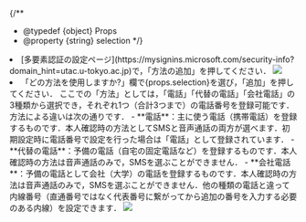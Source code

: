 
{/**
  * @typedef {object} Props
  * @property {string} selection
  */}

<li>
  [多要素認証の設定ページ](https://mysignins.microsoft.com/security-info?domain_hint=utac.u-tokyo.ac.jp)で，「方法の追加」を押してください．
  <img src={altAddMethod} />
</li>
<li>
  「どの方法を使用しますか?」欄で{props.selection}を選び，「追加」を押してください．  
  ここでの「方法」としては，「電話」「代替の電話」「会社電話」の3種類から選択でき，それぞれ1つ（合計3つまで）の電話番号を登録可能です．方法による違いは次の通りです．
  - **電話**：主に使う電話（携帯電話）を登録するものです．本人確認時の方法としてSMSと音声通話の両方が選べます．初期設定時に電話番号で設定を行った場合は「電話」として登録されています．
  - **代替の電話**：予備の電話（自宅の固定電話など）を登録するものです．本人確認時の方法は音声通話のみで，SMSを選ぶことができません．
  - **会社電話**：予備の電話として会社（大学）の電話を登録するものです．本人確認時の方法は音声通話のみで，SMSを選ぶことができません．他の種類の電話と違って内線番号（直通番号ではなく代表番号に繋がってから追加の番号を入力する必要のある内線）を設定できます．
  <img src={altAddMethodPullDown} />
</li>
